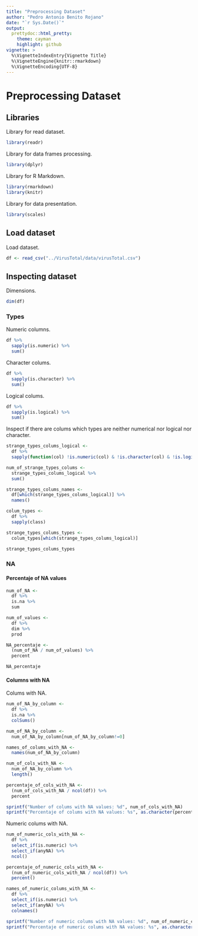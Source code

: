 ```yaml
---
title: "Preprocessing Dataset"
author: "Pedro Antonio Benito Rojano"
date: "`r Sys.Date()`"
output:
  prettydoc::html_pretty:
    theme: cayman
    highlight: github
vignette: >
  %\VignetteIndexEntry{Vignette Title}
  %\VignetteEngine{knitr::rmarkdown}
  %\VignetteEncoding{UTF-8}
---
```


# Preprocessing Dataset

## Libraries

Library for read dataset.

```r
library(readr)
```

Library for data frames processing.

```r
library(dplyr)
```

Library for R Markdown.

```r
library(rmarkdown)
library(knitr)
```

Library for data presentation.

```r
library(scales)
```

## Load dataset

Load dataset.

```r
df <- read_csv("../VirusTotal/data/virusTotal.csv")
```

## Inspecting dataset

Dimensions.

```r
dim(df)
```
### Types

Numeric columns.

```r
df %>% 
  sapply(is.numeric) %>% 
  sum()
```

Character colums.

```r
df %>% 
  sapply(is.character) %>% 
  sum()
```

Logical colums.

```r
df %>% 
  sapply(is.logical) %>% 
  sum()
```

Inspect if there are colums which types are neither numerical nor logical nor character.

```r
strange_types_colums_logical <- 
  df %>% 
  sapply(function(col) !is.numeric(col) & !is.character(col) & !is.logical(col))

num_of_strange_types_colums <- 
  strange_types_colums_logical %>% 
  sum()

strange_types_colums_names <- 
  df[which(strange_types_colums_logical)] %>% 
  names()

colum_types <- 
  df %>% 
  sapply(class)

strange_types_colums_types <- 
  colum_types[which(strange_types_colums_logical)]
```
```r
strange_types_colums_types
```



### NA

#### Percentaje of NA values

```r
num_of_NA <- 
  df %>% 
  is.na %>% 
  sum

num_of_values <- 
  df %>% 
  dim %>% 
  prod

NA_percentaje <- 
  (num_of_NA / num_of_values) %>% 
  percent
```
```r
NA_percentaje
```

#### Columns with NA

Colums with NA.

```r
num_of_NA_by_column <- 
  df %>% 
  is.na %>% 
  colSums()

num_of_NA_by_column <- 
  num_of_NA_by_column[num_of_NA_by_column!=0]

names_of_colums_with_NA <- 
  names(num_of_NA_by_column)

num_of_cols_with_NA <- 
  num_of_NA_by_column %>% 
  length()

percentaje_of_cols_with_NA <-
  (num_of_cols_with_NA / ncol(df)) %>% 
  percent
```
```r
sprintf("Number of colums with NA values: %d", num_of_cols_with_NA)
sprintf("Percentaje of colums with NA values: %s", as.character(percentaje_of_cols_with_NA))
```

Numeric colums with NA.

```r
num_of_numeric_cols_with_NA <- 
  df %>% 
  select_if(is.numeric) %>% 
  select_if(anyNA) %>% 
  ncol()

percentaje_of_numeric_cols_with_NA <- 
  (num_of_numeric_cols_with_NA / ncol(df)) %>% 
  percent()

names_of_numeric_colums_with_NA <- 
  df %>% 
  select_if(is.numeric) %>% 
  select_if(anyNA) %>% 
  colnames()
```
```r
sprintf("Number of numeric colums with NA values: %d", num_of_numeric_cols_with_NA)
sprintf("Percentaje of numeric colums with NA values: %s", as.character(percentaje_of_numeric_cols_with_NA))
```








